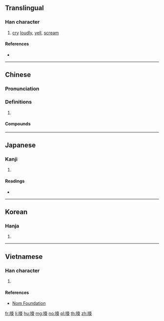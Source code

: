 {{character info/new}}
==Translingual==

===Han character===
{{Han char|rn=30|rad=口|as=14|sn=17|four=60032|canj=RYRO|ids=⿰口豪}}

# [[cry]] [[loudly]], [[yell]], [[scream]]

====References====
* {{Han ref|kx=0212.170|dkj=04481|dj=0435.010|hdz=10697.020|uh=568E|ud=22158|bh=C07A|bd=49274}}

----

==Chinese==
{{zh-forms}}

===Pronunciation===
{{zh-pron
|m=háo
|c=hou4
|mn=âu
|cat=
}}

===Definitions===
{{zh-hanzi}}

# {{rfdef|zh}}

====Compounds====
{{zh-der|嚎咷|嚎喪|悲嚎|喪聲嚎氣|嚎天喊地|乾嚎|嚎天動地|嚎啕痛哭|嚎啕大哭|嚎啕|神嚎鬼哭|鬼哭狼嚎|鬼哭神嚎}}

----

==Japanese==

===Kanji===
{{ja-kanji|grade=|rs=口14}}

# {{defn|lang=ja|sort=口14}}

====Readings====
* {{ja-readings|on=[[かう]] (kau), [[ごう]] (gō)|kun=}}

----

==Korean==

===Hanja===
{{ko-hanja|hangeul=호|rv=ho|mr=ho}}

# {{defn|lang=ko|sort=口14}}

----

==Vietnamese==

===Han character===
{{vi-hantu|[[hào]], [[gào]]|rs=口14}}

# {{defn|lang=vi|sort=口14}}

====References====
* [http://nomfoundation.org/common/nom_details.php?codepoint=568e Nom Foundation]

[[fr:嚎]]
[[li:嚎]]
[[hu:嚎]]
[[mg:嚎]]
[[no:嚎]]
[[pl:嚎]]
[[th:嚎]]
[[zh:嚎]]